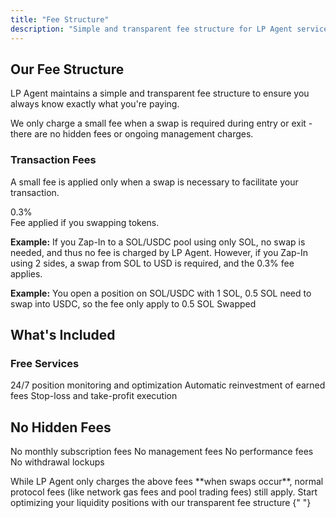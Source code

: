 ```yaml
---
title: "Fee Structure"
description: "Simple and transparent fee structure for LP Agent services"
---
```


## Our Fee Structure

LP Agent maintains a simple and transparent fee structure to ensure you always know exactly what you're paying.

<Note>
  We only charge a small fee when a swap is required during entry or exit -
  there are no hidden fees or ongoing management charges.
</Note>

### Transaction Fees

A small fee is applied only when a swap is necessary to facilitate your transaction.

<CardGroup cols={2}>
  <Card title="Swap Fee" icon="arrow-right-to-bracket">
    <div className="mt-2">
      <span className="text-2xl font-bold text-primary">0.3%</span>
      <div className="mt-2 text-sm">Fee applied if you swapping tokens.</div>
    </div>
  </Card>
</CardGroup>

**Example:** If you Zap-In to a SOL/USDC pool using only SOL, no swap is needed, and thus no fee is charged by LP Agent. However, if you Zap-In using 2 sides, a swap from SOL to USD is required, and the 0.3% fee applies.

**Example:** You open a position on SOL/USDC with 1 SOL, 0.5 SOL need to swap into USDC, so the fee only apply to 0.5 SOL Swapped

## What's Included

### Free Services

<CardGroup cols={3}>
  <Card title="AI Management" icon="robot">
    24/7 position monitoring and optimization
  </Card>
  <Card title="Auto-Compound" icon="rotate">
    Automatic reinvestment of earned fees
  </Card>
  <Card title="Risk Management" icon="shield-check">
    Stop-loss and take-profit execution
  </Card>
</CardGroup>

## No Hidden Fees

<Check>No monthly subscription fees</Check>
<Check>No management fees</Check>
<Check>No performance fees</Check>
<Check>No withdrawal lockups</Check>

<Warning>
  While LP Agent only charges the above fees **when swaps occur**, normal
  protocol fees (like network gas fees and pool trading fees) still apply.
</Warning>

<Card title="Ready to Start?" icon="rocket" href="/quickstart">
  Start optimizing your liquidity positions with our transparent fee structure
</Card>{" "}
